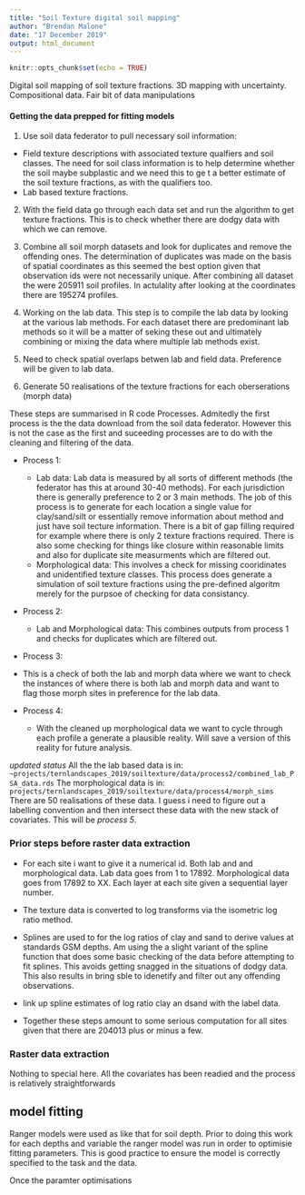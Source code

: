 ```yaml
---
title: "Soil Texture digital soil mapping"
author: "Brendan Malone"
date: "17 December 2019"
output: html_document
---
```


```r
knitr::opts_chunk$set(echo = TRUE)
```

Digital soil mapping of soil texture fractions. 3D mapping with uncertainty. Compositional data. 
Fair bit of data manipulations

#### Getting the data prepped for fitting models
1. Use soil data federator to pull necessary soil information:
  * Field texture descriptions with associated texture qualfiers and soil classes. The need for soil class information is to help determine whether the soil maybe subplastic and we need this to ge t a better estimate of the soil texture fractions, as with the qualifiers too. 
  * Lab based texture fractions.
  
2. With the field data go through each data set and run the algorithm to get texture fractions. This is to check whether there are dodgy data with which we can remove.

3. Combine all soil morph datasets and look for duplicates and remove the offending ones. The determination of duplicates was made on the basis of spatial coordinates as this seemed the best option given that observation ids were not necessarily unique. After combining all dataset the were 205911 soil profiles. In actulality after looking at the coordinates there are 195274 profiles.

4. Working on the lab data. This step is to compile the lab data by looking at the various lab methods. For each dataset there are predominant lab methods so it will be a matter of seking these out and ultimately combining or mixing the data where multiple lab methods exist. 

5. Need to check spatial overlaps betwen lab and field data. Preference will be given to lab data.

6. Generate 50 realisations of the texture fractions for each oberserations (morph data)


These steps are summarised in R code Processes. Admitedly the first process is the the data download from the soil data federator. However this is not the case as the first and suceeding processes are to do with the cleaning and filtering of the data.


* Process 1:
  * Lab data: Lab data is measured by all sorts of different methods (the federator has this at around 30-40 methods). For each jurisdiction there is generally preference to 2 or 3 main methods. The job of this process is to generate for each location a single value for clay/sand/silt or essentially remove information about method and just have soil tecture information. There is a bit of gap filling required for example where there is only 2 texture fractions required. There is also some checking for things like closure within reasonable limits and also for duplicate site measurments which are filtered out. 
  * Morphological data: This involves a check for missing cooridinates and unidentified texture classes. This process does generate a simulation of soil texture fractions using the pre-defined algoritm merely for the purpsoe of checking for data consistancy. 

* Process 2: 
  * Lab and Morphological data: This combines outputs from process 1 and checks for duplicates which are filtered out.
  
* Process 3:
 * This is a check of both the lab and morph data where we want to check the instances of where there is both lab and morph data and want to flag those morph sites in preference for the lab data. 

* Process 4:
  * With the cleaned up morphological data we want to cycle through each profile a generate a plausible reality. Will save a version of this reality for future analysis.
  
_updated status_
All the the lab based data is in: `~projects/ternlandscapes_2019/soiltexture/data/process2/combined_lab_PSA_data.rds`
The morphological data is in:
`projects/ternlandscapes_2019/soiltexture/data/process4/morph_sims`
There are 50 realisations of these data.
I guess i need to figure out a labelling convention and then intersect these data with the new stack of covariates. This will be _process 5_.



### Prior steps before raster data extraction
* For each site i want to give it a numerical id. Both lab and and morphological data. Lab data goes from 1 to 17892. Morphological data goes from 17892 to XX. Each layer at each site given a sequential layer number. 

* The texture data is converted to log transforms via the isometric log ratio method. 

* Splines are used to for the log ratios of clay and sand to derive values at standards GSM depths. Am using the a slight variant of the spline function that does some basic checking of the data before attempting to fit splines. This avoids getting snagged in the situations of dodgy data. This also results in bring sble to idenetify and filter out any offending observations. 

* link up spline estimates of log ratio clay an dsand with the label data.

* Together these steps amount to some serious computation for all sites given that there are 204013 plus or minus a few.

### Raster data extraction 

Nothing to special here. All the covariates has been readied and the process is relatively straightforwards


## model fitting

Ranger models were used as like that for soil depth. Prior to doing this work for each depths and variable the ranger model was run in order to optimisie fitting parameters. This is good practice to ensure the model is correctly specified to the task and the data. 

Once the paramter optimisations 




  


  


  
